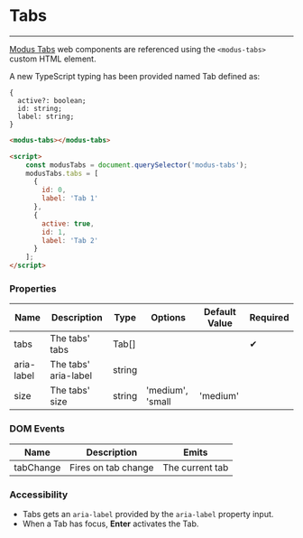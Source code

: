 
# Tabs
---

[Modus Tabs](https://modus.trimble.com/components/tabs/) web components are referenced using the `<modus-tabs>` custom HTML element.

A new TypeScript typing has been provided named Tab defined as:

    {
      active?: boolean;
      id: string;
      label: string;
    }

<Story id="components-tabs--default" />

```html
<modus-tabs></modus-tabs>

<script>
    const modusTabs = document.querySelector('modus-tabs');
    modusTabs.tabs = [
      {
        id: 0,
        label: 'Tab 1'
      },
      {
        active: true,
        id: 1,
        label: 'Tab 2'
      }
    ];
</script>
```

### Properties
<section class="properties">
  <table>
    <thead>
    <tr>
      <th>Name</th>
      <th>Description</th>
      <th>Type</th>
      <th>Options</th>
      <th>Default Value</th>
      <th>Required</th>
    </tr>
    </thead>
    <tbody>
    <tr>
      <td>tabs</td>
      <td>The tabs' tabs</td>
      <td>Tab[]</td>
      <td></td>
      <td></td>
      <td><span class="material-icons">&#10004;</span></td>
    </tr>
    <tr>
      <td>aria-label</td>
      <td>The tabs' aria-label</td>
      <td>string</td>
      <td></td>
      <td></td>
      <td></td>
    </tr>
    <tr>
      <td>size</td>
      <td>The tabs' size</td>
      <td>string</td>
      <td>'medium', 'small</td>
      <td>'medium'</td>
      <td></td>
    </tr>
    </tbody>
  </table>
</section>

### DOM Events
<section>
  <table>
    <thead>
    <tr>
      <th>Name</th>
      <th>Description</th>
      <th>Emits</th>
    </tr>
    </thead>
    <tbody>
    <tr>
      <td>tabChange</td>
      <td>Fires on tab change</td>
      <td>The current tab</td>
    </tr>
    </tbody>
  </table>
</section>

### Accessibility
- Tabs gets an `aria-label` provided by the `aria-label` property input.
- When a Tab has focus, **Enter** activates the Tab.

